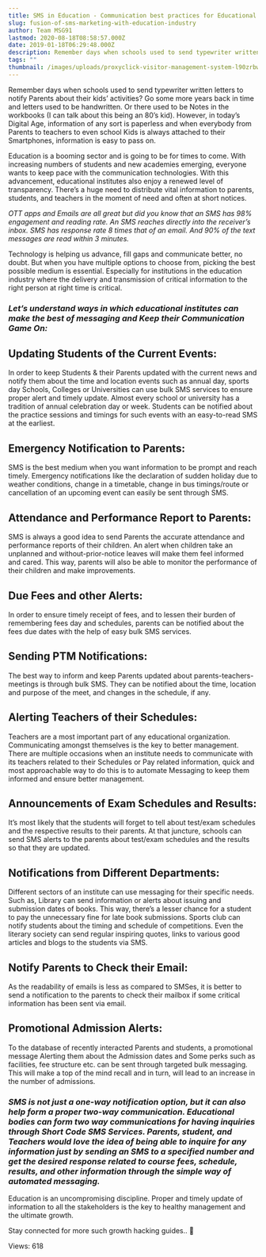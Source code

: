 ```yaml
---
title: SMS in Education - Communication best practices for Educational Institutes
slug: fusion-of-sms-marketing-with-education-industry
author: Team MSG91
lastmod: 2020-08-18T08:58:57.000Z
date: 2019-01-18T06:29:48.000Z
description: Remember days when schools used to send typewriter written letters to notify Parents about their kids’ activities? Go some more years back in time and letters used to be handwritten. Or there used to be Notes in the workbooks (I can talk about this being an 80’s kid). However, in today’s Digital Age, information of any sort is paperless and when everybody from Parents to teachers to even school Kids is always attached to their Smartphones, information is easy to pass on.
tags: ""
thumbnail: /images/uploads/proxyclick-visitor-management-system-l90zrbwvcoe-unsplash.jpg
---
```


Remember days when schools used to send typewriter written letters to notify Parents about their kids’ activities? Go some more years back in time and letters used to be handwritten. Or there used to be Notes in the workbooks (I can talk about this being an 80’s kid). However, in today’s Digital Age, information of any sort is paperless and when everybody from Parents to teachers to even school Kids is always attached to their Smartphones, information is easy to pass on.


Education is a booming sector and is going to be for times to come. With increasing numbers of students and new academies emerging, everyone wants to keep pace with the communication technologies. With this advancement, educational institutes also enjoy a renewed level of transparency. There’s a huge need to distribute vital information to parents, students, and teachers in the moment of need and often at short notices.


*OTT apps and Emails are all great but did you know that an SMS has 98% engagement and reading rate. An SMS reaches directly into the receiver’s inbox. SMS has response rate 8 times that of an email. And 90% of the text messages are read within 3 minutes.*


Technology is helping us advance, fill gaps and communicate better, no doubt. But when you have multiple options to choose from, picking the best possible medium is essential. Especially for institutions in the education industry where the delivery and transmission of critical information to the right person at right time is critical. 


### *Let’s understand ways in which educational institutes can make the best of messaging and Keep their Communication Game On:*


**Updating Students of the Current Events:**
--------------------------------------------


In order to keep Students & their Parents updated with the current news and notify them about the time and location events such as annual day, sports day Schools, Colleges or Universities can use bulk SMS services to ensure proper alert and timely update. Almost every school or university has a tradition of annual celebration day or week. Students can be notified about the practice sessions and timings for such events with an easy-to-read SMS at the earliest.


**Emergency Notification to Parents:**
--------------------------------------


SMS is the best medium when you want information to be prompt and reach timely. Emergency notifications like the declaration of sudden holiday due to weather conditions, change in a timetable, change in bus timings/route or cancellation of an upcoming event can easily be sent through SMS. 


**Attendance and Performance Report to Parents:**
-------------------------------------------------


SMS is always a good idea to send Parents the accurate attendance and performance reports of their children. An alert when children take an unplanned and without-prior-notice leaves will make them feel informed and cared. This way, parents will also be able to monitor the performance of their children and make improvements.


**Due Fees and other Alerts:**
------------------------------


In order to ensure timely receipt of fees, and to lessen their burden of remembering fees day and schedules, parents can be notified about the fees due dates with the help of easy bulk SMS services.


**Sending PTM Notifications:**
------------------------------


The best way to inform and keep Parents updated about parents-teachers-meetings is through bulk SMS. They can be notified about the time, location and purpose of the meet, and changes in the schedule, if any.


**Alerting Teachers of their Schedules:**
-----------------------------------------


Teachers are a most important part of any educational organization. Communicating amongst themselves is the key to better management. There are multiple occasions when an institute needs to communicate with its teachers related to their Schedules or Pay related information, quick and most approachable way to do this is to automate Messaging to keep them informed and ensure better management.


**Announcements of Exam Schedules and Results:**
------------------------------------------------


It’s most likely that the students will forget to tell about test/exam schedules and the respective results to their parents. At that juncture, schools can send SMS alerts to the parents about test/exam schedules and the results so that they are updated.


**Notifications from Different Departments:**
---------------------------------------------


Different sectors of an institute can use messaging for their specific needs. Such as, Library can send information or alerts about issuing and submission dates of books. This way, there’s a lesser chance for a student to pay the unnecessary fine for late book submissions. Sports club can notify students about the timing and schedule of competitions. Even the literary society can send regular inspiring quotes, links to various good articles and blogs to the students via SMS.


**Notify Parents to Check their Email:**
----------------------------------------


As the readability of emails is less as compared to SMSes, it is better to send a notification to the parents to check their mailbox if some critical information has been sent via email.


**Promotional Admission Alerts:**
---------------------------------


To the database of recently interacted Parents and students, a promotional message Alerting them about the Admission dates and Some perks such as facilities, fee structure etc. can be sent through targeted bulk messaging. This will make a top of the mind recall and in turn, will lead to an increase in the number of admissions.


### *SMS is not just a one-way notification option, but it can also help form a proper two-way communication. Educational bodies can form two way communications for having inquiries through Short Code SMS Services. Parents, student, and Teachers would love the idea of being able to inquire for any information just by sending an SMS to a specified number and get the desired response related to course fees, schedule, results, and other information through the simple way of automated messaging.*


 Education is an uncompromising discipline. Proper and timely update of information to all the stakeholders is the key to healthy management and the ultimate growth.


Stay connected for more such growth hacking guides.. 🙂


 Views: 618


